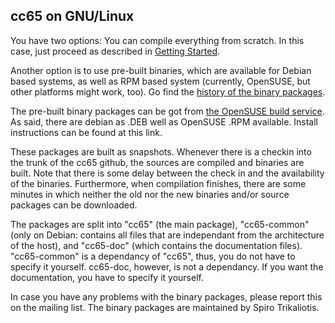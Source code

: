 == cc65 on GNU/Linux ==

You have two options: You can compile everything from scratch. In this case, just proceed as described in [http://cc65.github.io/cc65/getting-started.html Getting Started].

Another option is to use pre-built binaries, which are available for Debian based systems, as well as RPM based system (currently, OpenSUSE, but other platforms might work, too). Go find the [https://build.opensuse.org/package/show/home:strik/cc65 history of the binary packages].

The pre-built binary packages can be got from [http://software.opensuse.org/download.html?project=home%3Astrik&package=cc65 the OpenSUSE build service]. As said, there are debian as .DEB well as OpenSUSE .RPM available. Install instructions can be found at this link.

These packages are built as snapshots. Whenever there is a checkin into the trunk of the cc65 github, the sources are compiled and binaries are built. Note that there is some delay between the check in and the availability of the binaries. Furthermore, when compilation finishes, there are some minutes in which neither the old nor the new binaries and/or source packages can be downloaded.

The packages are split into "cc65" (the main package), "cc65-common" (only on Debian: contains all files that are independant from the architecture of the host), and "cc65-doc" (which contains the documentation files). "cc65-common" is a dependancy of "cc65", thus, you do not have to specify it yourself. cc65-doc, however, is not a dependancy. If you want the documentation, you have to specify it yourself.

In case you have any problems with the binary packages, please report this on the mailing list. The binary packages are maintained by Spiro Trikaliotis.